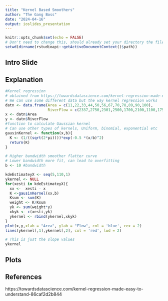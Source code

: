 ```yaml
---
title: "Kernel Based Smoothers"
author: "The Gang Boss"
date: "2024-04-16"
output: ioslides_presentation
---
```


```r
knitr::opts_chunk$set(echo = FALSE)
# Don't need to change this, should already set your directory the file is in. 
setwd(dirname(rstudioapi::getActiveDocumentContext()$path))
```

## Intro Slide



## Explanation
```r
#Kernel regression
# obtained from https://towardsdatascience.com/kernel-regression-made-easy-to-understand-86caf2d2b844
# We can use some different data but the way kernel regression works
datn <- data.frame(Area = c(11,22,33,44,50,56,67,70,78,89,90,100),       
                   RiverFlow = c(2337,2750,2301,2500,1700,2100,1100,1750,1000,1642, 2000,1932))                                 
x <- datn$Area
y <- datn$RiverFlow
#function to calculate Gaussian kernel
# Can use other types of kernels, Uniform, binomial, exponential etc
gausinKernel <- function(x,b){
  K <- (1/((sqrt(2*pi))))*exp(-0.5 *(x/b)^2)
  return(K)
}

# Higher bandwidth smoother flatter curve
# Lower bandwidth more fit, can lead to overfitting
b <- 10 #bandwidth

kdeEstimateyX <- seq(5,110,1)
ykernel <- NULL
for(xesti in kdeEstimateyX){
  xx <-  xesti - x
  K <-gausinKernel(xx,b)
  Ksum <- sum(K)
  weight <- K/Ksum
  yk <- sum(weight*y)
  xkyk <- c(xesti,yk)
  ykernel <- rbind(ykernel,xkyk)
}
plot(x,y,xlab = "Area", ylab = "Flow", col = 'blue', cex = 2)
lines(ykernel[,1],ykernel[,2], col = 'red', lwd = 2)

# This is just the slope values
ykernel
```


## Plots


## References
https://towardsdatascience.com/kernel-regression-made-easy-to-understand-86caf2d2b844

